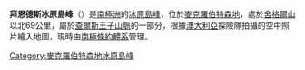 {{expand|time=2014-01-02T16:51:28+00:00}}
{{unreferenced|time=2014-01-02T16:51:28+00:00}}
{{Coord|72|36|S|62|58|E|source:GNIS|display=title}}

'''拜恩德斯冰原島峰'''（{{lang-en|Binders Nunataks}}）是[[南極洲|南極洲]]的[[冰原島峰|冰原島峰]]，位於[[麥克羅伯特森地|麥克羅伯特森地]]，處於[[舍格爾山|舍格爾山]]以北69公里，屬於[[查爾斯王子山脈|查爾斯王子山脈]]的一部分，根據[[澳大利亞|澳大利亞]]探險隊拍攝的空中照片繪入地圖，現時由[[南極條約體系|南極條約體系]]管理。

{{DEFAULTSORT:Binders Nunataks}}
[[Category:麥克羅伯特森地冰原島峰|Category:麥克羅伯特森地冰原島峰]]


{{MacRobertsonLand-geo-stub}}
